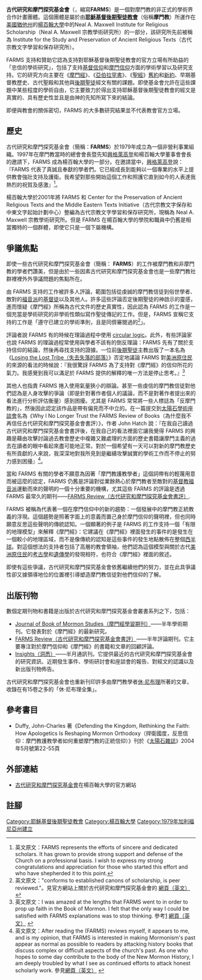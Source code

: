 {{LDS}}

'''古代研究和摩門探究基金會'''（{{lang-en|Foundation for Ancient Research and Mormon Studies}}，縮寫'''FARMS'''）是一個對摩門教的非正式的學術界合作計畫團體。這個團體是屬於由'''[[耶穌基督後期聖徒教會|耶穌基督後期聖徒教會]]'''（俗稱'''摩門教'''）所運作在[[美國|美國]][[猶他州|猶他州]]的[[楊百翰大學|楊百翰大學]]中的Neal A. Maxwell Institute for Religious Scholarship（Neal A. Maxwell 宗教學術研究所）的一部分，該研究所先前被稱為 Institute for the Study and Preservation of Ancient Religious Texts（古代宗教文字學習和保存研究所）。

FARMS 支持和贊助它認為支持對耶穌基督後期聖徒教會的官方立場有所助益的「忠信的學術研究」，包括了支持[[基督信仰|基督信仰]]和[[摩門信仰|摩門信仰]]方面的學術學習以及研究支持。它的研究方向主要在《[[摩門經|摩門經]]》、《[[亞伯拉罕書|亞伯拉罕書]]》、《[[聖經|聖經]]》[[舊約|舊約]]和[[新約|新約]]、早期基督教歷史、古代聖殿和其他與[[後期聖徒|後期聖徒]]經文有關的課題。即使基金會允許在這些課題中某些程度的學術自由，它主要致力於得出支持耶穌基督後期聖徒教會的經文是真實的、具有歷史性並且是由神的先知所寫下來的結論。

即便與教會的關係密切，FARMS 的大多數研究結果並不代表教會官方立場。

== 歷史 ==
古代研究和摩門探究基金會（簡稱：'''FARMS'''）於1979年成立為一個非營利事業組織。1997年在摩門教當時的總會會長暨先知[[興格萊高登|興格萊高登]]和楊百翰大學董事會會長的邀請下，FARMS 成為楊百翰大學的一部分。在邀請當中，[[興格萊高登|興格萊高登]]說：『FARMS 代表了真誠且奉獻的學者們。它已經成長到能夠以一個專業的水平上提供教會強壯支持及護衛。我希望對那些開始這個工作和照護它直到如今的人表達我熱烈的祝賀及感激』<ref>英文原文：FARMS represents the efforts of sincere and dedicated scholars. It has grown to provide strong support and defense of the Church on a professional basis. I wish to express my strong congratulations and appreciation for those who started this effort and who have shepherded it to this point.</ref>。

楊百翰大學於2001年將 FARMS 和 Center for the Preservation of Ancient Religious Texts and the Middle Eastern Texts Initiative（古代宗教文字保存和中東文字起始計劃中心）整編為古代宗教文字學習和保存研究所，現稱為 Neal A. Maxwell 宗教學術研究所。但是 FARMS 在楊百翰大學的學院和職員中仍舊是相當獨特的一個群體，即使它只是一個下屬機構。

== 爭議焦點 ==

即使一些古代研究和摩門探究基金會（簡稱： '''FARMS'''）的工作被摩門教和非摩門教的學者們讚美，但是由於一些因素古代研究和摩門探究基金會也是一些摩門教社群裡裡外外爭議問題的焦點所在。

由 FARMS 支持的工作被許多人評論，範圍包括從虔誠的摩門教信徒到俗世學者、敵對的[[福音派|福音派]]的[[基督徒|基督徒]]以及其他人。許多這些評論否定後期聖徒的神啟示的靈感，進而懷疑《摩門經》所稱為古代文件的歷史真實性，因此認為 FARMS 的工作是一個充當是學術研究的非學術性類似寫作聖徒傳記的工作。但是，FARMS 宣稱它支持的工作是「遵守已建立的學術準則，且是同儕審閱過的<ref>英文原文："conforms to established canons of scholarship, is peer reviewed."。見官方網站上關於古代研究和摩門探究基金會的 [http://farms.byu.edu/aboutfarms.php 網頁（英文）] {{Wayback|url=http://farms.byu.edu/aboutfarms.php |date=20080723110334 }}</ref>」。

評論者說 FARMS 有的時候在理論過程中使用 [[circular_logic|circular logic]]。此外，有些評論家也說 FARMS 的理論過程常使用與學者不該有的倒反理論：FARMS 先有了關於支持信仰的結論，然後再尋找支持的證據。一位前[[後期聖徒|後期聖徒]]主教出版了一本名為 《[https://web.archive.org/web/20061021174807/http://www.signaturebooks.com/Losing.htm Losing the Lost Tribe（失去失落的部落） ]》否定地議論 FARMS 對[[美洲原住民|美洲原住民]]的來源的看法的時候說：『我很驚訝 FARMS 為了支持對《摩門經》的信仰所花的氣力。我感覺到我可以滿足於 FARMS 提供的解釋的唯一方法是停止思考。』<ref>英文原文：I was amazed at the lengths that FARMS went to in order to prop up faith in the Book of Mormon. I felt that the only way I could be satisfied with FARMS explanations was to stop thinking. 參考[http://www.equip.org/free/JAM502.htm] {{Wayback|url=http://www.equip.org/free/JAM502.htm |date=20061213163024 }}[http://www.exmormon.org/whylft125.htm 網頁（英文）] {{Wayback|url=http://www.exmormon.org/whylft125.htm |date=20210211182837 }}</ref>

其他人也指責 FARMS 捲入使用氣量狹小的辯論。甚至一些虔信的摩門教信徒對他們認為是人身攻擊的爭論（即是針對著作者個人的議論，而不是對著作者提出來的看法進行分析評估衡量）感到困擾。尤其是 FARMS 常常將一些人標誌為「反摩門教的」，然後因此認定該作品是帶有偏見而不中立的。在一篇提交到[[太陽石學術座談會|太陽石學術座談會]]名為《Why I No Longer Trust the FARMS Review of Books（為什麼我不再信任古代研究和摩門探究基金會書評）》，作者 John Hatch 說：『在我自己讀過古代研究和摩門探究基金會書評後，在我自己的看法裡面它讓我覺得 FARMS 的興趣是藉由攻擊討論過去教會歷史中複雜又難處理的方面的歷史書籍讓摩門主義的過去在讀者的眼中看起來盡可能地正常。對於一個希望有一天可以對新的摩門教歷史有所貢獻的人來說，我深深地對我所見到是繼續攻擊誠實的學術工作而不停止的努力感到困擾』<ref>英文原文：After reading the (FARMS) reviews myself, it appears to me, and is my opinion, that FARMS is interested in making Mormonism's past appear as normal as possible to readers by attacking history books that discuss complex or difficult aspects of the church's past. As one who hopes to some day contribute to the body of the New Mormon History, I am deeply troubled by what I see as continued efforts to attack honest scholarly work. 參見[http://www.signaturebooks.com/sigstories2.htm#Farms 網頁（英文）] {{Wayback|url=http://www.signaturebooks.com/sigstories2.htm#Farms |date=20061021184927 }}</ref>。
                                                                          
當和 FARMS 有關的學者不願意為因著「摩門教護教學者」這個詞帶有的輕蔑用意而被這麼的認定，FARMS 仍舊是評論對從業餘熱心於摩門教者至敵對的[[基督教|基督教]][[福音派|福音派]]運動而來的聲明的一個十分重要的機構，尤其這些 FARMS 的評論是透過 FARMS 最常久的期刊——[https://web.archive.org/web/20061206212928/http://farms.byu.edu/publications/reviewmain.php FARMS Review（古代研究和摩門探究基金會書評）]. 

FARMS 被稱為代表著一個在摩門信仰中的新的趨勢：一個發展中的摩門教正統教義的浮現。這個趨勢是照著字面上的意義而置己身於摩門信仰的聲明裡，但也同時願意反思這些聲明的傳統認知。一個顯著的例子是 FARMS 的工作支持一個「有限的地理模型」來解釋《摩門經》：它建議在《摩門經》裡面發生的事件的是發生在一個較小的地理區域，而不是像傳統的認知是這些事件的發生地點散佈在整個[[西半球|西半球]]。對這個想法的支持者包括了高層的教會領袖，他們認為這個模型與關於古代[[美洲原住民|美洲原住民]]的[[考古學|考古學]]和[[遺傳學|遺傳學]]的發現相符，也符合《摩門經》裡面的敘述。

即使有這些爭議，古代研究和摩門探究基金會依舊繼續他們的努力，並在此具爭議性卻又據領導地位的位置裡引導塑造摩門教信徒對他們信仰的了解。

== 出版刊物 ==

數個定期刊物和書籍是出版於古代研究和摩門探究基金會叢書系列之下，包括：
* [https://web.archive.org/web/20061123193121/http://farms.byu.edu/publications/jbmsmain.php Journal of Book of Mormon Studies（摩門經學習期刊）]——半年學術期刊。它發表對於《摩門經》的最新研究。
* [https://web.archive.org/web/20061206212928/http://farms.byu.edu/publications/reviewmain.php FARMS Review（古代研究和摩門探究基金會書評）]——半年評論期刊。它主要專注對於摩門信仰和《摩門經》的書籍和文章的回顧評論。
* [https://web.archive.org/web/20061207180122/http://farms.byu.edu/publications/insightsmain.php Insights（洞悉）]——半月通訊刊。它提供最近的古代研究和摩門探究基金會的研究資訊、近期發生事件、學術研討會和座談會的報告、對經文的認識以及新出版刊物佈告。

古代研究和摩門探究基金會也重新刊印許多由摩門教學者[[休·尼布理|休·尼布理]]所著的文章，收錄在有15卷之多的「休·尼布理全集」。

== 參考書目 ==

* Duffy, John-Charles 著《Defending the Kingdom, Rethinking the Faith: How Apologetics Is Reshaping Mormon Orthodoxy（捍衛國度，反思信仰：摩門教護教學者如何重塑摩門教的正統信仰）》刊於《[[太陽石雜誌|太陽石雜誌]]》2004年5月號第22-55頁

== 外部連結 ==
*[https://web.archive.org/web/20080908081008/http://farms.byu.edu//about/farms.php 古代研究和摩門探究基金會]在楊百翰大學的官方網站

== 註腳 ==
{{Reflist}}

{{Authority control}}

[[Category:耶穌基督後期聖徒教會|Category:耶穌基督後期聖徒教會]]
[[Category:楊百翰大學|Category:楊百翰大學]]
[[Category:1979年加利福尼亞州建立|Category:1979年加利福尼亞州建立]]